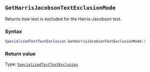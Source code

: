 ::: {.minipage data-latex="{\textwidth}"}
## `GetHarrisJacobsonTextExclusionMode`

Returns how text is excluded for the Harris-Jacobson test.

### Syntax {-}

``` .lua
SpecializedTestTextExclusion GetHarrisJacobsonTextExclusionMode()
```

### Return value {-}

Type: [`SpecializedTestTextExclusion`](#specializedtesttextexclusion)
:::
